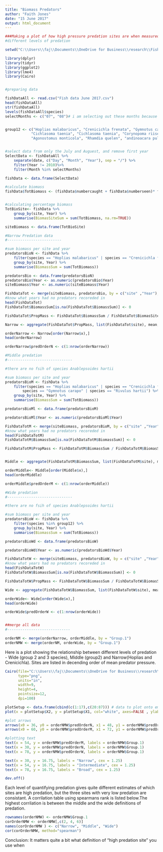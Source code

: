 ---
title: "Biomass Predators"
author: "Faith Jones"
date: "15 June 2017"
output: html_document
---
```{r, include=FALSE}
###Making a plot of how high pressure predation sites are when measured in 
#different levels of predation

setwd("C:\\Users\\faj\\Documents\\OneDrive for Business\\research\\FishPredation\\Data")

library(dplyr)
library(tidyr)
library(ggplot2)
library(lme4)
library(Cairo)


#preparing data 

fishDataAll <- read.csv("Fish data June 2017.csv")
head(fishDataAll)
str(fishDataAll)
levels(fishDataAll$species)
selectMonths <- c("07", "08")# i am selecting out these months because then i can use the last timepoint 


group12 <- c("Hoplias malabaricus", "Crenicichla frenata", "Gymnotus carapo", "Anablepsoides hartii",
			"Cichlasoma taenia", "Cichlasoma taenia", "Corynopoma riisei", "Roeboides dientonito", 
			"Agonostomus monticola", "Rhamdia quelen", "andinoacara pulcher", "Hemigrammus unilineatus", "Rivulus hartii")


#select data from only the July and Auguest, and remove first year 
SelectData <- fishDataAll %>% 
	separate(date, c("Day", "Month", "Year"), sep = "/") %>%
	filter(Year != 2010)%>%
	filter(Month %in% selectMonths)

fishData <- data.frame(SelectData)

#calculate biomass
fishData$TotBiomass <- (fishData$numbercaught + fishData$numberseen)* fishData$weight


#calculating percentage biomass
TotBioSite<- fishData %>% 
	group_by(site, Year) %>%
	summarise(BiomasSiteSum = sum(TotBiomass, na.rm=TRUE))

siteBiomass <- data.frame(TotBioSite)

#Narrow Predation data
#-------------------------

#sum biomass per site and year
predatorsBioN <- fishData %>% 
	filter(species == "Hoplias malabaricus" | species == "Crenicichla frenata") %>%
	group_by(site, Year) %>%
	summarise(BiomassSum = sum(TotBiomass))

predatorsBio <- data.frame(predatorsBioN)
predatorsBio$Year <- as.numeric(predatorsBio$Year)
siteBiomass$Year <- as.numeric(siteBiomass$Year)

FishDataTot <- merge(siteBiomass, predatorsBio, by = c("site" ,"Year"),all=TRUE) # this makes sure i 
#know what years had no predators recoreded in 
head(FishDataTot)
FishDataTot$BiomassSum[is.na(FishDataTot$BiomassSum)] <- 0

FishDataTot$PropMass <- FishDataTot$BiomassSum / FishDataTot$BiomasSiteSum

Narrow <- aggregate(FishDataTot$PropMass, list(FishDataTot$site), mean, na.rm=TRUE)

orderNarrow <- Narrow[order(Narrow$x),]
head(orderNarrow)

orderNarrow$predOrderN <- c(1:nrow(orderNarrow))

#Middle predation 
#------------------------------

#there are no fsih of species Anablepsoides hartii

#sum biomass per site and year
predatorsBioM <- fishData %>% 
	filter(species == "Hoplias malabaricus" | species == "Crenicichla frenata" | 
		species == "Gymnotus carapo" | species == "Rivulus hartii") %>%
	group_by(site, Year) %>%
	summarise(BiomassSum = sum(TotBiomass))

predatorsBioMl <- data.frame(predatorsBioM)

predatorsBioMl$Year <- as.numeric(predatorsBioMl$Year)

FishDataTotM <- merge(siteBiomass, predatorsBioM, by = c("site" ,"Year"),all=TRUE) # this makes sure i 
#know what years had no predators recoreded in 
head(FishDataTotM)
FishDataTotM$BiomassSum[is.na(FishDataTotM$BiomassSum)] <- 0

FishDataTotM$PropMass <- FishDataTotM$BiomassSum / FishDataTotM$BiomasSiteSum


Middle <- aggregate(FishDataTotM$BiomassSum, list(FishDataTotM$site), mean, na.rm=TRUE)

orderMiddle<- Middle[order(Middle$x),]
head(orderMiddle)

orderMiddle$predOrderM <- c(1:nrow(orderMiddle))

#Wide predation 
#------------------------------

#there are no fsih of species Anablepsoides hartii

#sum biomass per site and year
predatorsBioW <- fishData %>% 
	filter(species %in% group12) %>%
	group_by(site, Year) %>%
	summarise(BiomassSum = sum(TotBiomass))

predatorsBioWd <- data.frame(predatorsBioW)

predatorsBioWd$Year <- as.numeric(predatorsBioWd$Year)

FishDataTotW <- merge(siteBiomass, predatorsBioW, by = c("site" ,"Year"),all=TRUE) # this makes sure i 
#know what years had no predators recoreded in 
head(FishDataTotW)
FishDataTotW$BiomassSum[is.na(FishDataTotW$BiomassSum)] <- 0

FishDataTotW$PropMass <- FishDataTotW$BiomassSum / FishDataTotW$BiomasSiteSum

Wide <- aggregate(FishDataTotW$BiomassSum, list(FishDataTotW$site), mean, na.rm=TRUE)

orderWide<- Wide[order(Wide$x),]
head(orderWide)

orderWide$predOrderW <- c(1:nrow(orderWide))


##merge all data 
#-----------------------------

orderNM <- merge(orderNarrow, orderMiddle, by = "Group.1")
orderNMW <- merge(orderNM, orderWide, by = "Group.1")

```

Here is a plot showing the relationship between different levels of predation - 
Wide (group 2 and 3 species), Middle (group2) and Narrow(Hoplias and Crenicichla).
Sites are listed in decending order of mean predator pressure.

```{r}

Cairo(file="C:\\Users\\faj\\Documents\\OneDrive for Business\\research\\bioTIME\\users\\Faith\\TriniFishPredation\\Biomass_tangle.png",
      type="png",
      units="in", 
      width=9,
      height=4, 
      pointsize=12,
      dpi=100)

plotSetup <- data.frame(cbind(c(1:17),c(20:87))) # data to plot onto emptyp plot
plot(x = plotSetup$X2, y = plotSetup$X1, col="white", axes=FALSE , ylab = " ", xlab = "  ")

#plot arrows
arrows(x0 = 36, y0 = orderNMW$predOrderN, x1 = 48, y1 = orderNMW$predOrderM, length = 0.001)
arrows(x0 = 60, y0 = orderNMW$predOrderM, x1 = 72, y1 = orderNMW$predOrderW, length = 0.001)

#plotting text 
text(x = 54, y = orderNMW$predOrderM, labels = orderNMW$Group.1)
text(x = 30, y = orderNMW$predOrderN, labels = orderNMW$Group.1)
text(x = 78, y = orderNMW$predOrderW, labels = orderNMW$Group.1)

text(x = 30, y = 16.75, labels = "Narrow", cex = 1.25)
text(x = 54, y = 16.75, labels = "Intermediate", cex = 1.25)
text(x = 78, y = 16.75, labels = "Broad", cex = 1.25)

dev.off()

```

Each level of quantifying predation gives quite different estimates of which sites are high 
predation, but the three sites with very low predation are consistant. A corrilation
table using spearmans rank is listed below.The highest corrilation is between the
middle and the wide definitions of predation. 

```{r}
rownames(orderNMW) <- orderNMW$Group.1
corOrderNMW <- orderNMW[,c(2, 4, 6)] 
names(corOrderNMW ) <- c("Narrow", "Middle", "Wide")
cor(corOrderNMW, method="spearman")
```

Conclusion: It matters quite a bit what definition of "high predation site" you 
use when 
